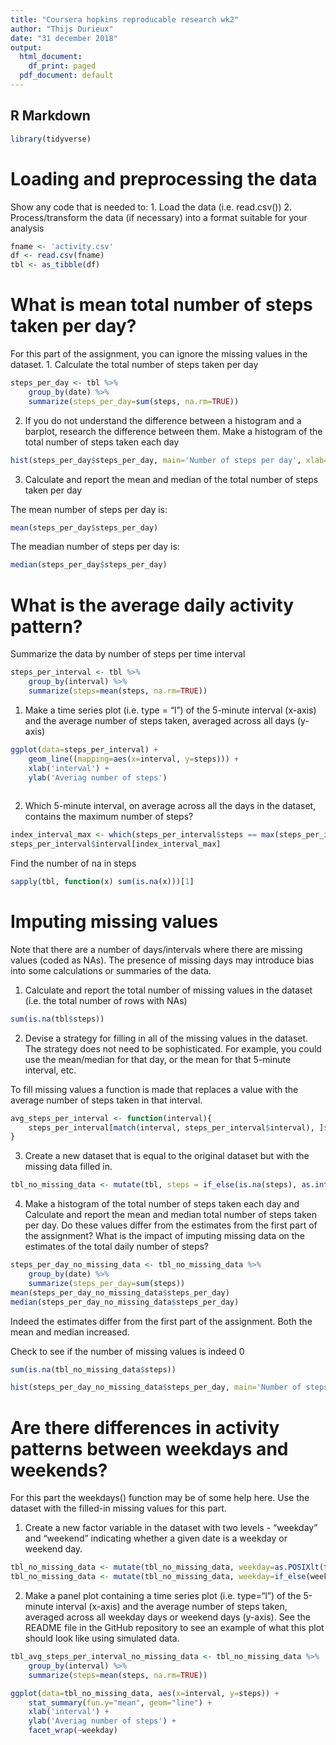 ```yaml
---
title: "Coursera hopkins reproducable research wk2"
author: "Thijs Durieux"
date: "31 december 2018"
output:
  html_document:
    df_print: paged
  pdf_document: default
---
```

## R Markdown

```r
library(tidyverse)
```

# Loading and preprocessing the data
Show any code that is needed to:
1. Load the data (i.e. read.csv())
2. Process/transform the data (if necessary) into a format suitable for your analysis

```r
fname <- 'activity.csv'
df <- read.csv(fname)
tbl <- as_tibble(df)
```

# What is mean total number of steps taken per day?
For this part of the assignment, you can ignore the missing values in the dataset.
1. Calculate the total number of steps taken per day

```r
steps_per_day <- tbl %>%
    group_by(date) %>%
    summarize(steps_per_day=sum(steps, na.rm=TRUE))
```

2. If you do not understand the difference between a histogram and a barplot, research the difference between them. Make a histogram of the total number of steps taken each day
```r
hist(steps_per_day$steps_per_day, main='Number of steps per day', xlab='Steps per day', ylab='Frequency')
```

3. Calculate and report the mean and median of the total number of steps taken per day

The mean number of steps per day is:
```r
mean(steps_per_day$steps_per_day)
```

The meadian number of steps per day is:
```r
median(steps_per_day$steps_per_day)
```

# What is the average daily activity pattern?

Summarize the data by number of steps per time interval
```r
steps_per_interval <- tbl %>%
    group_by(interval) %>%
    summarize(steps=mean(steps, na.rm=TRUE))
```

1. Make a time series plot (i.e. type = "l") of the 5-minute interval (x-axis) and the average number of steps taken, averaged across all days (y-axis)


```r
ggplot(data=steps_per_interval) +
    geom_line((mapping=aes(x=interval, y=steps))) + 
    xlab('interval') +
    ylab('Averiag number of steps')
    
```

2. Which 5-minute interval, on average across all the days in the dataset, contains the maximum number of steps?
```r
index_interval_max <- which(steps_per_interval$steps == max(steps_per_interval$steps))
steps_per_interval$interval[index_interval_max]
```

Find the number of na in steps
```r
sapply(tbl, function(x) sum(is.na(x)))[1]
```

# Imputing missing values
Note that there are a number of days/intervals where there are missing values (coded as  NAs). The presence of missing days may introduce bias into some calculations or summaries of the data.

1. Calculate and report the total number of missing values in the dataset (i.e. the total number of rows with NAs)
```r
sum(is.na(tbl$steps))

```

2. Devise a strategy for filling in all of the missing values in the dataset. The strategy does not need to be sophisticated. For example, you could use the mean/median for that day, or the mean for that 5-minute interval, etc.

To fill missing values a function is made that replaces a value with the average number of steps taken in that interval. 

```r
avg_steps_per_interval <- function(interval){
    steps_per_interval[match(interval, steps_per_interval$interval), ]$steps
}

```

3. Create a new dataset that is equal to the original dataset but with the missing data filled in.

```r
tbl_no_missing_data <- mutate(tbl, steps = if_else(is.na(steps), as.integer(avg_steps_per_interval(interval)), steps))
```

4. Make a histogram of the total number of steps taken each day and Calculate and report the mean and median total number of steps taken per day. Do these values differ from the estimates from the first part of the assignment? What is the impact of imputing missing data on the estimates of the total daily number of steps?


```r
steps_per_day_no_missing_data <- tbl_no_missing_data %>%
    group_by(date) %>%
    summarize(steps_per_day=sum(steps))
mean(steps_per_day_no_missing_data$steps_per_day)
median(steps_per_day_no_missing_data$steps_per_day)
```
Indeed the estimates differ from the first part of the assignment. Both the mean and median increased.

Check to see if the number of missing values is indeed 0
```r
sum(is.na(tbl_no_missing_data$steps))

```

```r
hist(steps_per_day_no_missing_data$steps_per_day, main='Number of steps per day', xlab='Steps per day', ylab='Frequency')
```
# Are there differences in activity patterns between weekdays and weekends?
For this part the weekdays() function may be of some help here. Use the dataset with the filled-in missing values for this part.

1. Create a new factor variable in the dataset with two levels - "weekday" and "weekend" indicating whether a given date is a weekday or weekend day.

```r
tbl_no_missing_data <- mutate(tbl_no_missing_data, weekday=as.POSIXlt(tbl_no_missing_data$date)$wday)
tbl_no_missing_data <- mutate(tbl_no_missing_data, weekday=if_else(weekday %in% c(0, 6), 0, 1))
```

2. Make a panel plot containing a time series plot (i.e.  type="l") of the 5-minute interval (x-axis) and the average number of steps taken, averaged across all weekday days or weekend days (y-axis). See the README file in the GitHub repository to see an example of what this plot should look like using simulated data.
```r
tbl_avg_steps_per_interval_no_missing_data <- tbl_no_missing_data %>%
    group_by(interval) %>%
    summarize(steps=mean(steps, na.rm=TRUE))
```

```r
ggplot(data=tbl_no_missing_data, aes(x=interval, y=steps)) +
    stat_summary(fun.y="mean", geom="line") +
    xlab('interval') +
    ylab('Averiag number of steps') +
    facet_wrap(~weekday)
```